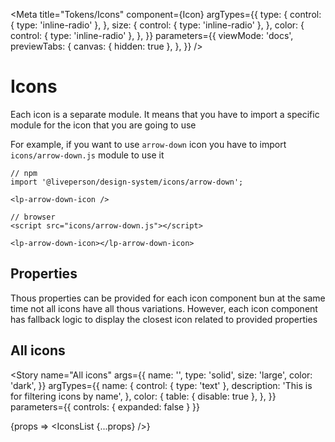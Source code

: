 

<Meta
  title="Tokens/Icons"
  component={Icon}
  argTypes={{
    type: {
      control: { type: 'inline-radio' },
    },
    size: {
      control: { type: 'inline-radio' },
    },
    color: {
      control: { type: 'inline-radio' },
    },
  }}
  parameters={{
    viewMode: 'docs',
    previewTabs: {
      canvas: { hidden: true },
    },
  }}
/>

# Icons

Each icon is a separate module.
It means that you have to import a specific module for the icon that you are going to use

For example, if you want to use `arrow-down` icon you have to import `icons/arrow-down.js` module to use it
```
// npm
import '@liveperson/design-system/icons/arrow-down';

<lp-arrow-down-icon />

// browser
<script src="icons/arrow-down.js"></script>

<lp-arrow-down-icon></lp-arrow-down-icon>
```

## Properties

<ArgsTable of={Icon} />

Thous properties can be provided for each icon component bun at the same time not all icons have all thous variations.
However, each icon component has fallback logic to display the closest icon related to provided properties

## All icons

<ArgsTable story="All icons" />

<Story
  name="All icons"
  args={{
    name: '',
    type: 'solid',
    size: 'large',
    color: 'dark',
  }}
  argTypes={{
    name: {
      control: { type: 'text' },
      description: 'This is for filtering icons by name',
    },
    color: {
      table: { disable: true },
    },
  }}
  parameters={{
    controls: { expanded: false }
  }}
>
  {props => <IconsList {...props} />}
</Story>
